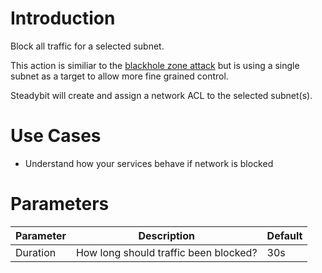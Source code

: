 # Introduction

Block all traffic for a selected subnet.

This action is similiar to the [blackhole zone attack](https://hub.steadybit.com/action/com.steadybit.extension_aws.az.blackhole) but is using a single subnet as a target to allow more fine grained control.

Steadybit will create and assign a network ACL to the selected subnet(s).


# Use Cases

* Understand how your services behave if network is blocked

# Parameters

| Parameter | Description                           | Default |
|-----------|---------------------------------------|---------|
| Duration  | How long should traffic been blocked? | 30s     |
